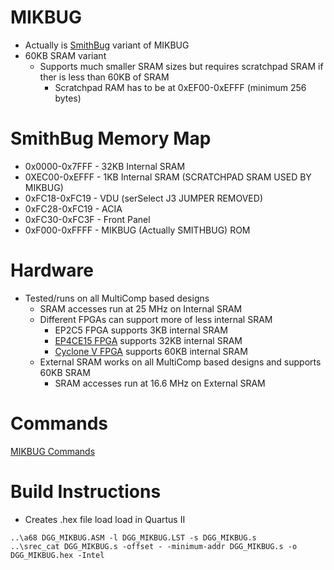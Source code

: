 = MIKBUG =

* Actually is [http://www.retrotechnology.com/restore/smithbug.html SmithBug] variant of MIKBUG
* 60KB SRAM variant
** Supports much smaller SRAM sizes but requires scratchpad SRAM if ther is less than 60KB of SRAM
*** Scratchpad RAM has to be at 0xEF00-0xEFFF (minimum 256 bytes)

=	SmithBug Memory Map =

* 0x0000-0x7FFF - 32KB Internal SRAM
* 0XEC00-0xEFFF - 1KB Internal SRAM (SCRATCHPAD SRAM USED BY MIKBUG)
* 0xFC18-0xFC19 - VDU (serSelect J3 JUMPER REMOVED)
* 0xFC28-0xFC19 - ACIA
* 0xFC30-0xFC3F - Front Panel
* 0xF000-0xFFFF - MIKBUG (Actually SMITHBUG) ROM

= Hardware =

* Tested/runs on all MultiComp based designs
** SRAM accesses run at 25 MHz on Internal SRAM
** Different FPGAs can support more of less internal SRAM
*** EP2C5 FPGA supports 3KB internal SRAM
*** [http://land-boards.com/blwiki/index.php?title=RETRO-EP4CE15 EP4CE15 FPGA] supports 32KB internal SRAM
*** [http://land-boards.com/blwiki/index.php?title=RETRO-EP4CE15 Cyclone V FPGA] supports 60KB internal SRAM
** External SRAM works on all MultiComp based designs and supports 60KB SRAM
*** SRAM accesses run at 16.6 MHz on External SRAM

= Commands =

[https://github.com/douggilliland/Retro-Computers/blob/master/6800/Mikbug/README.mediawiki MIKBUG Commands]

= Build Instructions =

* Creates .hex file load load in Quartus II

<pre>
..\a68 DGG_MIKBUG.ASM -l DGG_MIKBUG.LST -s DGG_MIKBUG.s
..\srec_cat DGG_MIKBUG.s -offset - -minimum-addr DGG_MIKBUG.s -o DGG_MIKBUG.hex -Intel
</pre>
